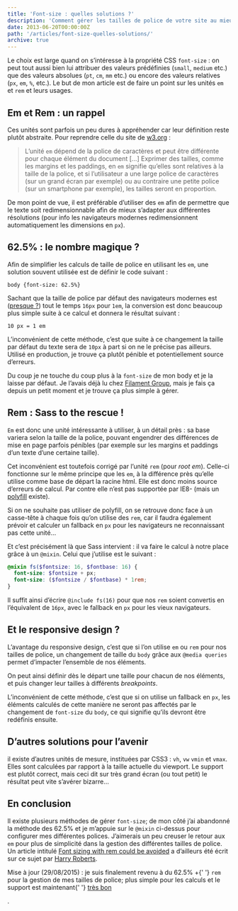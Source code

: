 ```yaml
---
title: 'Font-size : quelles solutions ?'
description: 'Comment gérer les tailles de police de votre site au mieux.'
date: 2013-06-20T00:00:00Z
path: '/articles/font-size-quelles-solutions/'
archive: true
---
```


Le choix est large quand on s’intéresse à la propriété CSS `font-size` : on peut tout aussi bien lui attribuer des valeurs prédéfinies (`small`, `medium` etc.) que des valeurs absolues (`pt`, `cm`, `mm` etc.) ou encore des valeurs relatives (`px`, `em`, `%`, etc.). Le but de mon article est de faire un point sur les unités `em` et `rem` et leurs usages.

## Em et Rem : un rappel

Ces unités sont parfois un peu dures à appréhender car leur définition reste plutôt abstraite. Pour reprendre celle du site de [w3.org](http://www.w3.org/Style/Examples/007/units) :

> L’unité `em` dépend de la police de caractères et peut être différente pour chaque élément du document […] Exprimer des tailles, comme les margins et les paddings, en `em` signifie qu’elles sont relatives à la taille de la police, et si l’utilisateur a une large police de caractères (sur un grand écran par exemple) ou au contraire une petite police (sur un smartphone par exemple), les tailles seront en proportion.

De mon point de vue, il est préférable d’utiliser des `em` afin de permettre que le texte soit redimensionnable afin de mieux s’adapter aux différentes résolutions (pour info les navigateurs modernes redimensionnent automatiquement les dimensions en `px`).

## 62.5% : le nombre magique ?

Afin de simplifier les calculs de taille de police en utilisant les `em`, une solution souvent utilisée est de définir le code suivant :

```text
body {font-size: 62.5%}
```

Sachant que la taille de police par défaut des navigateurs modernes est ([presque ?](http://isitrwd.com/rfs/)) tout le temps `16px` pour `1em`, la conversion est donc beaucoup plus simple suite à ce calcul et donnera le résultat suivant :

```text
10 px = 1 em
```

L’inconvénient de cette méthode, c’est que suite à ce changement la taille par défaut du texte sera de `10px` à part si on ne le précise pas ailleurs. Utilisé en production, je trouve ça plutôt pénible et potentiellement source d’erreurs.

Du coup je ne touche du coup plus à la `font-size` de mon body et je la laisse par défaut. Je l’avais déjà lu chez [Filament Group](http://filamentgroup.com/lab/how_we_learned_to_leave_body_font_size_alone/), mais je fais ça depuis un petit moment et je trouve ça plus simple à gérer.

## Rem : Sass to the rescue !

`Em` est donc une unité intéressante à utiliser, à un détail près : sa base variera selon la taille de la police, pouvant engendrer des différences de mise en page parfois pénibles (par exemple sur les margins et paddings d’un texte d’une certaine taille).

Cet inconvénient est toutefois corrigé par l’unité `rem` (pour _root em_). Celle-ci fonctionne sur le même principe que les `em`, à la différence près qu’elle utilise comme base de départ la racine html. Elle est donc moins source d’erreurs de calcul. Par contre elle n’est pas supportée par IE8- (mais un [polyfill](https://github.com/chuckcarpenter/REM-unit-polyfill) existe).

Si on ne souhaite pas utiliser de polyfill, on se retrouve donc face à un casse-tête à chaque fois qu’on utilise des `rem`, car il faudra également prévoir et calculer un fallback en `px` pour les navigateurs ne reconnaissant pas cette unité…

Et c’est précisément là que Sass intervient : il va faire le calcul à notre place grâce à un `@mixin`. Celui que j’utilise est le suivant :

```scss
@mixin fs($fontsize: 16, $fontbase: 16) {
  font-size: $fontsize + px;
  font-size: ($fontsize / $fontbase) * 1rem;
}
```

Il suffit ainsi d’écrire `@include fs(16)` pour que nos `rem` soient convertis en l’équivalent de `16px`, avec le fallback en `px` pour les vieux navigateurs.

## Et le responsive design ?

L’avantage du responsive design, c’est que si l’on utilise `em` ou `rem` pour nos tailles de police, un changement de taille du `body` grâce aux `@media queries` permet d’impacter l’ensemble de nos éléments.

On peut ainsi définir dès le départ une taille pour chacun de nos éléments, et puis changer leur tailles à différents _breakpoints_.

L’inconvénient de cette méthode, c’est que si on utilise un fallback en `px`, les éléments calculés de cette manière ne seront pas affectés par le changement de `font-size` du `body`, ce qui signifie qu’ils devront être redéfinis ensuite.

## D’autres solutions pour l’avenir

il existe d’autres unités de mesure, instituées par CSS3 : `vh`, `vw` `vmin` et `vmax`. Elles sont calculées par rapport à la taille actuelle du viewport. Le support est plutôt correct, mais ceci dit sur très grand écran (ou tout petit) le résultat peut vite s’avérer bizarre…

## En conclusion

Il existe plusieurs méthodes de gérer `font-size`; de mon côté j’ai abandonné la méthode des 62.5% et je m’appuie sur le `@mixin` ci-dessus pour configurer mes différentes polices. J’aimerais un peu creuser le retour aux `em` pour plus de simplicité dans la gestion des différentes tailles de police. Un article intitulé [Font sizing with rem could be avoided](http://csswizardry.com/2011/05/font-sizing-with-rem-could-be-avoided/) a d’ailleurs été écrit sur ce sujet par [Harry Roberts](http://csswizardry.com/).

<p class="info">
  Mise à jour (29/08/2015) : je suis finalement revenu à du 62.5% +{' '}
  <code>rem</code> pour la gestion de mes tailles de police; plus simple pour
  les calculs et le support est maintenant{' '}
  <a href="http://caniuse.com/#search=rem">très bon</a>
</p>.
